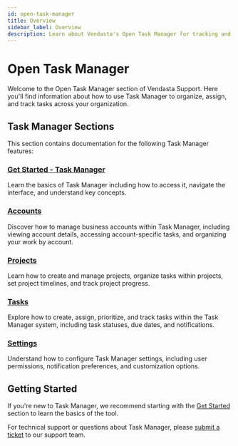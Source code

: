 ```yaml
---
id: open-task-manager
title: Overview
sidebar_label: Overview
description: Learn about Vendasta's Open Task Manager for tracking and managing tasks across your organization.
---
```


# Open Task Manager

Welcome to the Open Task Manager section of Vendasta Support. Here you'll find information about how to use Task Manager to organize, assign, and track tasks across your organization.

## Task Manager Sections

This section contains documentation for the following Task Manager features:

### [Get Started - Task Manager](./get-started/index.mdx)

Learn the basics of Task Manager including how to access it, navigate the interface, and understand key concepts.

### [Accounts](./accounts/index.mdx)

Discover how to manage business accounts within Task Manager, including viewing account details, accessing account-specific tasks, and organizing your work by account.

### [Projects](./projects/index.mdx)

Learn how to create and manage projects, organize tasks within projects, set project timelines, and track project progress.

### [Tasks](./tasks/index.mdx)

Explore how to create, assign, prioritize, and track tasks within the Task Manager system, including task statuses, due dates, and notifications.

### [Settings](./settings/index.mdx)

Understand how to configure Task Manager settings, including user permissions, notification preferences, and customization options.



## Getting Started

If you're new to Task Manager, we recommend starting with the [Get Started](./get-started/index.mdx) section to learn the basics of the tool.

For technical support or questions about Task Manager, please [submit a ticket](https://support.vendasta.com/hc/en-us/requests/new) to our support team.